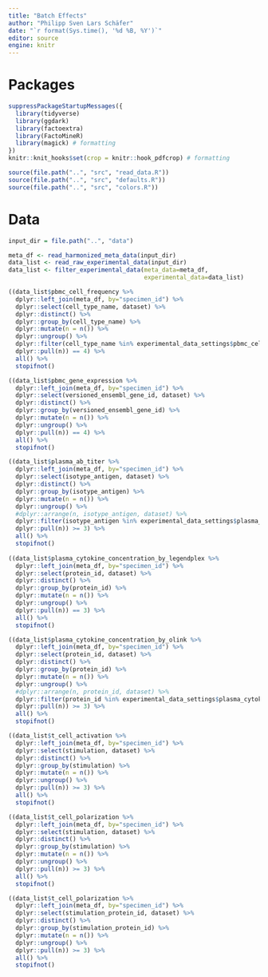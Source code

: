 ```yaml
---
title: "Batch Effects"
author: "Philipp Sven Lars Schäfer"
date: "`r format(Sys.time(), '%d %B, %Y')`"
editor: source
engine: knitr
---
```


# Packages

```r
suppressPackageStartupMessages({
  library(tidyverse)
  library(ggdark)
  library(factoextra)
  library(FactoMineR)
  library(magick) # formatting
})
knitr::knit_hooks$set(crop = knitr::hook_pdfcrop) # formatting

source(file.path("..", "src", "read_data.R"))
source(file.path("..", "src", "defaults.R"))
source(file.path("..", "src", "colors.R"))
```

# Data

```r
input_dir = file.path("..", "data")
```

```r
meta_df <- read_harmonized_meta_data(input_dir)
data_list <- read_raw_experimental_data(input_dir)
data_list <- filter_experimental_data(meta_data=meta_df, 
                                      experimental_data=data_list)
```

```r
((data_list$pbmc_cell_frequency %>%
  dplyr::left_join(meta_df, by="specimen_id") %>%
  dplyr::select(cell_type_name, dataset) %>%
  dplyr::distinct() %>%
  dplyr::group_by(cell_type_name) %>%
  dplyr::mutate(n = n()) %>%
  dplyr::ungroup() %>%
  dplyr::filter(cell_type_name %in% experimental_data_settings$pbmc_cell_frequency$feature_subset) %>%
  dplyr::pull(n)) == 4) %>%
  all() %>%
  stopifnot()

((data_list$pbmc_gene_expression %>%
  dplyr::left_join(meta_df, by="specimen_id") %>%
  dplyr::select(versioned_ensembl_gene_id, dataset) %>%
  dplyr::distinct() %>%
  dplyr::group_by(versioned_ensembl_gene_id) %>%
  dplyr::mutate(n = n()) %>%
  dplyr::ungroup() %>%
  dplyr::pull(n)) == 4) %>%
  all() %>%
  stopifnot()

((data_list$plasma_ab_titer %>%
  dplyr::left_join(meta_df, by="specimen_id") %>%
  dplyr::select(isotype_antigen, dataset) %>%
  dplyr::distinct() %>%
  dplyr::group_by(isotype_antigen) %>%
  dplyr::mutate(n = n()) %>%
  dplyr::ungroup() %>%
  #dplyr::arrange(n, isotype_antigen, dataset) %>%
  dplyr::filter(isotype_antigen %in% experimental_data_settings$plasma_antibody_levels$feature_subset) %>%
  dplyr::pull(n)) >= 3) %>%
  all() %>%
  stopifnot()
  
((data_list$plasma_cytokine_concentration_by_legendplex %>%
  dplyr::left_join(meta_df, by="specimen_id") %>%
  dplyr::select(protein_id, dataset) %>%
  dplyr::distinct() %>%
  dplyr::group_by(protein_id) %>%
  dplyr::mutate(n = n()) %>%
  dplyr::ungroup() %>%
  dplyr::pull(n)) == 3) %>%
  all() %>%
  stopifnot()

((data_list$plasma_cytokine_concentration_by_olink %>%
  dplyr::left_join(meta_df, by="specimen_id") %>%
  dplyr::select(protein_id, dataset) %>%
  dplyr::distinct() %>%
  dplyr::group_by(protein_id) %>%
  dplyr::mutate(n = n()) %>%
  dplyr::ungroup() %>%
  #dplyr::arrange(n, protein_id, dataset) %>%
  dplyr::filter(protein_id %in% experimental_data_settings$plasma_cytokine_concentration_by_olink$feature_subset) %>%
  dplyr::pull(n)) >= 3) %>%
  all() %>%
  stopifnot()

((data_list$t_cell_activation %>%
  dplyr::left_join(meta_df, by="specimen_id") %>%
  dplyr::select(stimulation, dataset) %>%
  dplyr::distinct() %>%
  dplyr::group_by(stimulation) %>%
  dplyr::mutate(n = n()) %>%
  dplyr::ungroup() %>%
  dplyr::pull(n)) >= 3) %>%
  all() %>%
  stopifnot()

((data_list$t_cell_polarization %>%
  dplyr::left_join(meta_df, by="specimen_id") %>%
  dplyr::select(stimulation, dataset) %>%
  dplyr::distinct() %>%
  dplyr::group_by(stimulation) %>%
  dplyr::mutate(n = n()) %>%
  dplyr::ungroup() %>%
  dplyr::pull(n)) >= 3) %>%
  all() %>%
  stopifnot()

((data_list$t_cell_polarization %>%
  dplyr::left_join(meta_df, by="specimen_id") %>%
  dplyr::select(stimulation_protein_id, dataset) %>%
  dplyr::distinct() %>%
  dplyr::group_by(stimulation_protein_id) %>%
  dplyr::mutate(n = n()) %>%
  dplyr::ungroup() %>%
  dplyr::pull(n)) >= 3) %>%
  all() %>%
  stopifnot()
```



